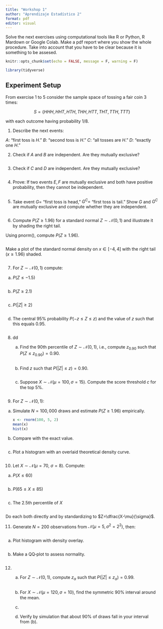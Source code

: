 ```yaml
---
title: "Workshop 1"
author: "Aprendizaje Estadístico 2"
format: pdf
editor: visual
---
```


Solve the next exercises using computational tools like R or Python, R Mardown or Google Colab. Make a pdf report where you show the whole procedure. Take into account that you have to be clear because it is something to be assesed.

```r
knitr::opts_chunk$set(echo = FALSE, message = F, warning = F)
```

```r
library(tidyverse)
```

## Experiment Setup

From exercise 1 to 5 consider the sample space of tossing a fair coin 3 times:

$$S=\{HHH,HHT,HTH,THH,HTT,THT,TTH,TTT\}$$

with each outcome having probability $1/8$.

1.  Describe the next events:

$A:$ "first toss is $H$." $B:$ "second toss is $H$." $C:$ "all tosses are $H$." $D:$ "exactly one $H$."

2.  Check if $A$ and $B$ are independent. Are they mutually exclusive?

    ```r

    ```

3.  Check if $C$ and $D$ are independent. Are they mutually exclusive?

    ```r

    ```

4.  Prove: If two events $E, F$ are mutually exclusive and both have positive probability, then they cannot be independent.

    ```r

    ```

5.  Take event $G=$ “first toss is head,” $G^C=$ “first toss is tail.” Show $G$ and $G^C$ are mutually exclusive and compute whether they are independent.

    ```r

    ```

6.  Compute $P(Z \ge 1.96)$ for a standard normal $Z \sim \mathcal N(0,1)$ and illustrate it by shading the right tail.

Using pnorm(), compute $P(Z \ge 1.96)$.

```r

```

Make a plot of the standard normal density on $x \in [-4,4]$ with the right tail ($x \ge 1.96$) shaded.

```r

```

7.  For $Z \sim \mathcal N(0,1)$ compute:

<!-- -->

(a) $P(Z \le -1.5)$

    ```r

    ```

(b) $P(Z \ge 2.1)$

    ```r

    ```

(c) $P(|Z| \ge 2)$

    ```r

    ```

(d) The central 95% probability $P(-z \le Z \le z)$ and the value of $z$ such that this equals $0.95$.

    ```r

    ```

<!-- -->

8.  dd

    (a) Find the 90th percentile of $Z \sim \mathcal N(0,1)$, i.e., compute $z_{0.90}$ such that $P(Z \le z_{0.90})=0.90$.

        ```r

        ```

    (b) Find $z$ such that $P(|Z| \le z)=0.90$.

        ```r

        ```

    (c) Suppose $X \sim \mathcal N(\mu=100, \sigma=15)$. Compute the score threshold $c$ for the top 5%.

        ```r

        ```

9.  For $Z \sim \mathcal N(0,1)$:

<!-- -->

(a) Simulate $N=100{,}000$ draws and estimate $P(Z \ge 1.96)$ empirically.

    ```r
    x <- rnorm(100, 5, 2)
    mean(x)
    hist(x)
    ```

(b) Compare with the exact value.

    ```r

    ```

(c) Plot a histogram with an overlaid theoretical density curve.

    ```r

    ```

<!-- -->

10. Let $X \sim \mathcal N(\mu=70,\ \sigma=8)$. Compute:

<!-- -->

(a) $P(X \le 60)$

    ```r

    ```

(b) $P(65 \le X \le 85)$

    ```r

    ```

(c) The 2.5th percentile of $X$

    ```r

    ```

Do each both directly and by standardizing to $Z=\dfrac{X-\mu}{\sigma}$.

11. Generate $N=200$ observations from $\mathcal N(\mu = 5, \sigma^2=2^2)$, then:

    ```r

    ```

<!-- -->

(a) Plot histogram with density overlay.

    ```r

    ```

(b) Make a QQ‑plot to assess normality.

    ```r

    ```

<!-- -->

12. 

    (a) For $Z \sim \mathcal N(0,1)$, compute $z_\alpha$ such that $P(|Z| \le z_\alpha) = 0.99$.

        ```r

        ```

    (b) For $X \sim \mathcal N(\mu = 120, \sigma=10)$, find the symmetric 90% interval around the mean.

    (c) 

        ```r

        ```

    (d) Verify by simulation that about 90% of draws fall in your interval from (b).

        ```r

        ```
